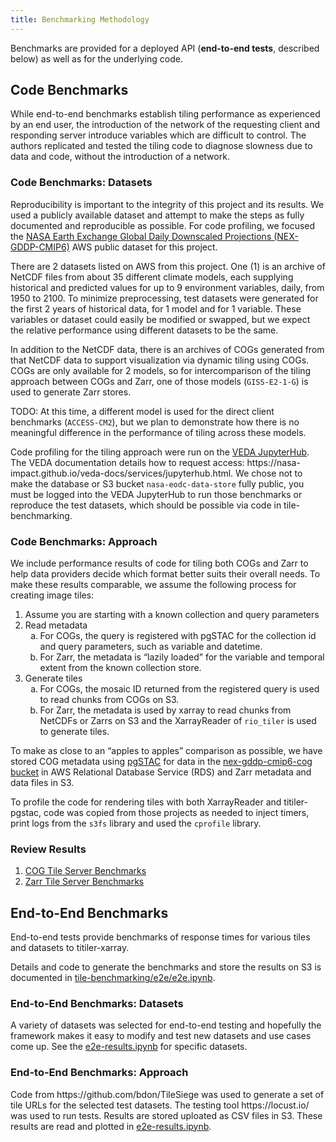 ```yaml
---
title: Benchmarking Methodology
---
```


Benchmarks are provided for a deployed API (**end-to-end tests**, described below) as well as for the underlying code.

## Code Benchmarks

While end-to-end benchmarks establish tiling performance as experienced by an end user, the introduction of the network of the requesting client and responding server introduce variables which are difficult to control. The authors replicated and tested the tiling code to diagnose slowness due to data and code, without the introduction of a network.

### Code Benchmarks: Datasets

Reproducibility is important to the integrity of this project and its results. We used a publicly available dataset and attempt to make the steps as fully documented and reproducible as possible. For code profiling, we focused the [NASA Earth Exchange Global Daily Downscaled Projections (NEX-GDDP-CMIP6)](https://aws.amazon.com/marketplace/pp/prodview-k6adk576fiwmm#overview) AWS public dataset for this project.

There are 2 datasets listed on AWS from this project. One (1) is an archive of NetCDF files from about 35 different climate models, each supplying historical and predicted values for up to 9 environment variables, daily, from 1950 to 2100. To minimize preprocessing, test datasets were generated for the first 2 years of historical data, for 1 model and for 1 variable. These variables or dataset could easily be modified or swapped, but we expect the relative performance using different datasets to be the same. 

In addition to the NetCDF data, there is an archives of COGs generated from that NetCDF data to support visualization via dynamic tiling using COGs. COGs are only available for 2 models, so for intercomparison of the tiling approach between COGs and Zarr, one of those models (`GISS-E2-1-G`) is used to generate Zarr stores.

TODO: At this time, a different model is used for the direct client benchmarks (`ACCESS-CM2`), but we plan to demonstrate how there is no meaningful difference in the performance of tiling across these models.

Code profiling for the tiling approach were run on the [VEDA JupyterHub](https://nasa-veda.2i2c.cloud/). The VEDA documentation details how to request access: https://nasa-impact.github.io/veda-docs/services/jupyterhub.html. We chose not to make the database or S3 bucket `nasa-eodc-data-store` fully public, you must be logged into the VEDA JupyterHub to run those benchmarks or reproduce the test datasets, which should be possible via code in tile-benchmarking.

### Code Benchmarks: Approach

We include performance results of code for tiling both COGs and Zarr to help data providers decide which format better suits their overall needs. To make these results comparable, we assume the following process for creating image tiles:

1. Assume you are starting with a known collection and query parameters
2. Read metadata
    a. For COGs, the query is registered with pgSTAC for the collection id and query parameters, such as variable and datetime.
    b. For Zarr, the metadata is "lazily loaded" for the variable and temporal extent from the known collection store.
3. Generate tiles
   a. For COGs, the mosaic ID returned from the registered query is used to read chunks from COGs on S3.
   b. For Zarr, the metadata is used by xarray to read chunks from NetCDFs or Zarrs on S3 and the XarrayReader of `rio_tiler` is used to generate tiles.

To make as close to an "apples to apples" comparison as possible, we have stored COG metadata using [pgSTAC](https://github.com/stac-utils/pgstac) for data in the [nex-gddp-cmip6-cog bucket](https://nex-gddp-cmip6-cog.s3.us-west-2.amazonaws.com/index.html) in AWS Relational Database Service (RDS) and Zarr metadata and data files in S3.

To profile the code for rendering tiles with both XarrayReader and titiler-pgstac, code was copied from those projects as needed to inject timers, print logs from the `s3fs` library and used the `cprofile` library. 

### Review Results

1. [COG Tile Server Benchmarks](./cmip6-cog-tile-server-benchmarks.ipynb)
2. [Zarr Tile Server Benchmarks](./cmip6-zarr-tile-server-benchmarks.ipynb)

## End-to-End Benchmarks

End-to-end tests provide benchmarks of response times for various tiles and datasets to titiler-xarray.

Details and code to generate the benchmarks and store the results on S3 is documented in [tile-benchmarking/e2e/e2e.ipynb](https://github.com/developmentseed/tile-benchmarking/blob/main/e2e/e2e.ipynb).

### End-to-End Benchmarks: Datasets

A variety of datasets was selected for end-to-end testing and hopefully the framework makes it easy to modify and test new datasets and use cases come up. See the [e2e-results.ipynb](./e2e-results.ipynb) for specific datasets.

### End-to-End Benchmarks: Approach

Code from https://github.com/bdon/TileSiege was used to generate a set of tile URLs for the selected test datasets. The testing tool https://locust.io/ was used to run tests. Results are stored uploated as CSV files in S3. These results are read and plotted in [e2e-results.ipynb](./e2e-results.ipynb).
